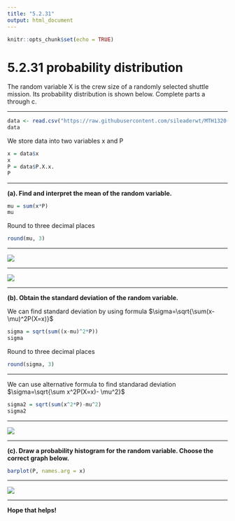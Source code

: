 ```yaml
---
title: "5.2.31"
output: html_document
---
```


```r
knitr::opts_chunk$set(echo = TRUE)
```

# 5.2.31 probability distribution{-}

The random variable X is the crew size of a randomly selected shuttle mission. Its probability distribution is shown below. Complete parts a through c.
<br/>
<hr/>
```r
data <- read.csv("https://raw.githubusercontent.com/sileaderwt/MTH1320-UMSL/main/Image%2BData/5.2.31%20%20probability%20distribution/5.2.31.csv")
data
```
We store data into two variables x and P 
```r
x = data$x
x
P = data$P.X.x.
P
```
<hr/>
**(a). Find and interpret the mean of the random variable. **
```r
mu = sum(x*P)
mu
```
Round to three decimal places
```r
round(mu, 3)
```
<hr/>
![](https://raw.githubusercontent.com/sileaderwt/MTH1320-UMSL/main/Image%2BData/5.2.31%20%20probability%20distribution/5.2.31%20part%20A.png)
<hr/>
![](https://raw.githubusercontent.com/sileaderwt/MTH1320-UMSL/main/Image%2BData/5.2.31%20%20probability%20distribution/5.2.31%20part%20B.png)
<hr/>
**(b). Obtain the standard deviation of the random variable. **

We can find standard deviation by using formula $\sigma=\sqrt{\sum(x-\mu)^2P(X=x)}$
```r
sigma = sqrt(sum((x-mu)^2*P))
sigma
```
Round to three decimal places
```r
round(sigma, 3)
```
<hr/>
We can use alternative formula to find standarad deviation $\sigma=\sqrt{\sum x^2P(X=x)- \mu^2}$

```r
sigma2 = sqrt(sum(x^2*P)-mu^2)
sigma2
```
<hr/>
![](https://raw.githubusercontent.com/sileaderwt/MTH1320-UMSL/main/Image%2BData/5.2.31%20%20probability%20distribution/5.2.31%20part%20C.png)
<hr/>
**(c). Draw a probability histogram for the random variable. Choose the correct graph below. **

```r
barplot(P, names.arg = x)
```
<hr/>
![](https://raw.githubusercontent.com/sileaderwt/MTH1320-UMSL/main/Image%2BData/5.2.31%20%20probability%20distribution/5.2.31%20part%20D.png)
<hr/>
**Hope that helps!**